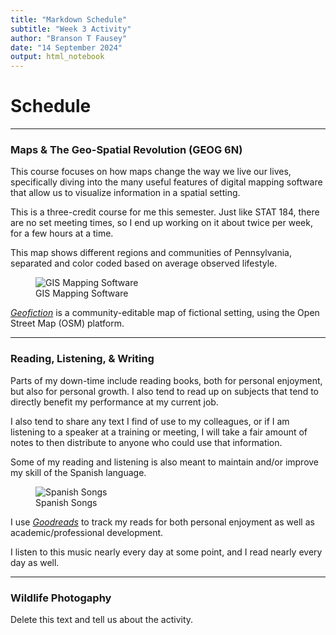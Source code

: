 ```yaml
---
title: "Markdown Schedule"
subtitle: "Week 3 Activity"
author: "Branson T Fausey"
date: "14 September 2024"
output: html_notebook
---
```


# Schedule

___

### Maps & The Geo-Spatial Revolution (GEOG 6N)

This course focuses on how maps change the way we live our lives, specifically diving into the many useful features of digital mapping software that allow us to visualize information in a spatial setting.

This is a three-credit course for me this semester. Just like STAT 184, there are no set meeting times, so I end up working on it about twice per week, for a few hours at a time.

This map shows different regions and communities of Pennsylvania, separated and color coded based on average observed lifestyle.

![GIS Mapping Software](geog6n.png)


[*Geofiction*](https://opengeofiction.net/#map=12/21.1430/84.0162&layers=B) is a community-editable map of fictional setting, using the Open Street Map (OSM) platform.

___

### Reading, Listening, & Writing

Parts of my down-time include reading books, both for personal enjoyment, but also for personal growth. I also tend to read up on subjects that tend to directly benefit my performance at my current job.

I also tend to share any text I find of use to my colleagues, or if I am listening to a speaker at a training or meeting, I will take a fair amount of notes to then distribute to anyone who could use that information.

Some of my reading and listening is also meant to maintain and/or improve my skill of the Spanish language.

![Spanish Songs](span.png)


I use [*Goodreads*](https://www.goodreads.com/) to track my reads for both personal enjoyment as well as academic/professional development.

I listen to this music nearly every day at some point, and I read nearly every day as well.

___

### Wildlife Photogaphy

Delete this text and tell us about the activity.



